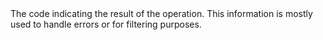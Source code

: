   

  
<ResponseField name="ResultCode" type="string" >    
The code indicating the result of the operation. This information is mostly used to handle errors or for filtering purposes.  
</ResponseField>
